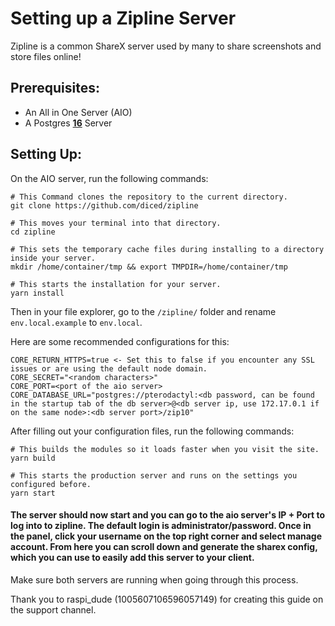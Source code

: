 # Setting up a Zipline Server

Zipline is a common ShareX server used by many to share screenshots and store files online!

## Prerequisites:

- An All in One Server (AIO)
- A Postgres **<ins>16</ins>** Server

## Setting Up:

On the AIO server, run the following commands:

```text
# This Command clones the repository to the current directory.
git clone https://github.com/diced/zipline

# This moves your terminal into that directory.
cd zipline

# This sets the temporary cache files during installing to a directory inside your server.
mkdir /home/container/tmp && export TMPDIR=/home/container/tmp

# This starts the installation for your server.
yarn install
```

Then in your file explorer, go to the `/zipline/` folder and rename `env.local.example` to `env.local`.

Here are some recommended configurations for this:

```text
CORE_RETURN_HTTPS=true <- Set this to false if you encounter any SSL issues or are using the default node domain.
CORE_SECRET="<random characters>"
CORE_PORT=<port of the aio server>
CORE_DATABASE_URL="postgres://pterodactyl:<db password, can be found in the startup tab of the db server>@<db server ip, use 172.17.0.1 if on the same node>:<db server port>/zip10"
```

After filling out your configuration files, run the following commands:

```text
# This builds the modules so it loads faster when you visit the site.
yarn build

# This starts the production server and runs on the settings you configured before.
yarn start
```

#### The server should now start and you can go to the aio server's IP + Port to log into to zipline. The default login is administrator/password. Once in the panel, click your username on the top right corner and select manage account. From here you can scroll down and generate the sharex config, which you can use to easily add this server to your client.

<Tip>Make sure both servers are running when going through this process.</Tip>

<Tip>
  Thank you to raspi_dude (1005607106596057149) for creating this guide on the
  support channel.
</Tip>
